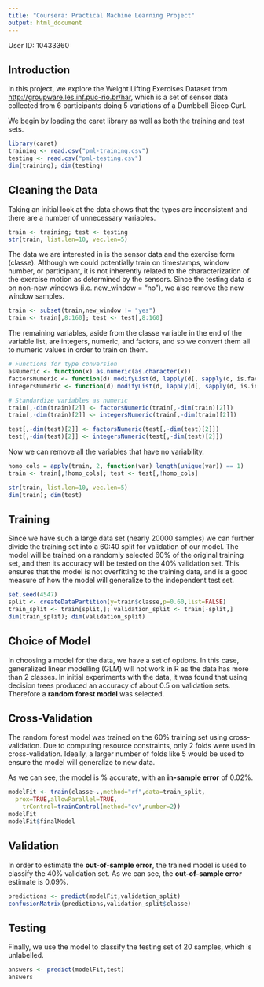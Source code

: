 ```yaml
---
title: "Coursera: Practical Machine Learning Project"
output: html_document
---
```


User ID: 10433360

## Introduction

In this project, we explore the Weight Lifting Exercises Dataset from [http://groupware.les.inf.puc-rio.br/har](http://groupware.les.inf.puc-rio.br/har), which is a set of sensor data collected from 6 participants doing 5 variations of a Dumbbell Bicep Curl.

We begin by loading the caret library as well as both the training and test sets.

```r
library(caret)
training <- read.csv("pml-training.csv")
testing <- read.csv("pml-testing.csv")
dim(training); dim(testing)
```

## Cleaning the Data

Taking an initial look at the data shows that the types are inconsistent and there are a number of unnecessary variables.

```r
train <- training; test <- testing
str(train, list.len=10, vec.len=5)
```

The data we are interested in is the sensor data and the exercise form (classe). Although we could potentially train on timestamps, window number, or participant, it is not inherently related to the characterization of the exercise motion as determined by the sensors. Since the testing data is on non-new windows (i.e. new_window = "no"), we also remove the new window samples.

```r
train <- subset(train,new_window != "yes") 
train <- train[,8:160]; test <- test[,8:160]
```

The remaining variables, aside from the classe variable in the end of the variable list, are integers, numeric, and factors, and so we convert them all to numeric values in order to train on them.

```r
# Functions for type conversion
asNumeric <- function(x) as.numeric(as.character(x))
factorsNumeric <- function(d) modifyList(d, lapply(d[, sapply(d, is.factor)], asNumeric))
integersNumeric <- function(d) modifyList(d, lapply(d[, sapply(d, is.integer)], asNumeric))

# Standardize variables as numeric
train[,-dim(train)[2]] <- factorsNumeric(train[,-dim(train)[2]])
train[,-dim(train)[2]] <- integersNumeric(train[,-dim(train)[2]])

test[,-dim(test)[2]] <- factorsNumeric(test[,-dim(test)[2]])
test[,-dim(test)[2]] <- integersNumeric(test[,-dim(test)[2]])
```

Now we can remove all the variables that have no variability.

```r
homo_cols = apply(train, 2, function(var) length(unique(var)) == 1)
train <- train[,!homo_cols]; test <- test[,!homo_cols]

str(train, list.len=10, vec.len=5)
dim(train); dim(test)
```

## Training

Since we have such a large data set (nearly 20000 samples) we can further divide the training set into a 60:40 split for validation of our model. The model will be trained on a randomly selected 60% of the original training set, and then its accuracy will be tested on the 40% validation set. This ensures that the model is not overfitting to the training data, and is a good measure of how the model will generalize to the independent test set.

```r
set.seed(4547)
split <- createDataPartition(y=train$classe,p=0.60,list=FALSE)
train_split <- train[split,]; validation_split <- train[-split,]
dim(train_split); dim(validation_split)
```

## Choice of Model

In choosing a model for the data, we have a set of options. In this case, generalized linear modelling (GLM) will not work in R as the data has more than 2 classes. In initial experiments with the data, it was found that using decision trees produced an accuracy of about 0.5 on validation sets. Therefore a **random forest model** was selected. 

## Cross-Validation

The random forest model was trained on the 60% training set using cross-validation. Due to computing resource constraints, only 2 folds were used in cross-validation. Ideally, a larger number of folds like 5 would be used to ensure the model will generalize to new data.

As we can see, the model is % accurate, with an **in-sample error** of 0.02%.

```r
modelFit <- train(classe~.,method="rf",data=train_split,
  prox=TRUE,allowParallel=TRUE,
	trControl=trainControl(method="cv",number=2))
modelFit
modelFit$finalModel
```

## Validation

In order to estimate the **out-of-sample error**, the trained model is used to classify the 40% validation set. As we can see, the **out-of-sample error** estimate is 0.09%.

```r
predictions <- predict(modelFit,validation_split)
confusionMatrix(predictions,validation_split$classe)
```

## Testing

Finally, we use the model to classify the testing set of 20 samples, which is unlabelled.

```r
answers <- predict(modelFit,test)
answers
```


